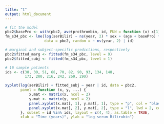 ```yaml
---
title: "t"
output: html_document
---
```


```r
# fit the model
pbc2$basePro <- with(pbc2, ave(prothrombin, id, FUN = function (x) x[1]))
fm_s34_pbc <- lme(log(serBilir) ~ ns(year, 2) * sex + (age + basePro) * sex, 
                  data = pbc2, random = ~ ns(year, 2) | id)

# marginal and subject-specific predictions, respectively
pbc2$fitted_marg <- fitted(fm_s34_pbc, level = 0)
pbc2$fitted_subj <- fitted(fm_s34_pbc, level = 1)

# 16 sample patients
ids <- c(38, 39, 51, 68, 70, 82, 90, 93, 134, 148, 
         173, 200, 216, 242, 269, 290)

xyplot(log(serBilir) + fitted_subj ~ year | id, data = pbc2,
       panel = function (x, y, ...) {
           x.mat <- matrix(x, ncol = 2)
           y.mat <- matrix(y, ncol = 2)
           panel.xyplot(x.mat[, 1], y.mat[, 1], type = "p", col = "black")
           panel.xyplot(x.mat[, 2], y.mat[, 2], type = "l", lwd = 2, col = "blue")
       }, subset = id %in% ids, layout = c(4, 4), as.table = TRUE, 
       xlab = "Time (years)", ylab = "log serum Bilirubin")
```

